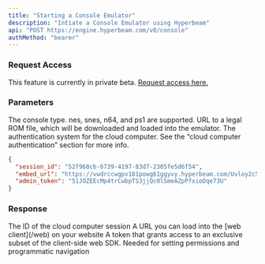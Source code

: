 ```yaml
---
title: "Starting a Console Emulator"
description: "Intiate a Console Emulator using Hyperbeam"
api: "POST https://engine.hyperbeam.com/v0/console"
authMethod: "bearer"
---
```


### Request Access

This feature is currently in private beta. <a href="https://docs.google.com/forms/d/e/1FAIpQLSdsVFZ4cQ4Q2nHNRhwb6SvmJIekv7fuQVa27zWnk_r5F48B5w/viewform?usp=pp_url" target="_blank" rel="noopener noreferrer">Request access here.</a>

### Parameters

<Param body="type" type="string" default="''" required>
  The console type. nes, snes, n64, and ps1 are supported.
</Param>

<Param body="room_url" type="string" default="''" required>
  URL to a legal ROM file, which will be downloaded and loaded into the
  emulator.
</Param>

<Param body="auth" type="object" default='"auth": {"type": "token"}}'>
  The authentication system for the cloud computer. See the “cloud computer
  authentication” section for more info.
</Param>

<ResponseExample>

```json Response Example
{
  "session_id": "52f968cb-6739-4197-83d7-2305fe5d6f54",
  "embed_url": "https://vwdrccwgpv181powg61ggyvy.hyperbeam.com/Uvloy2c5QZeD1yMF_l1vVA?token=c8iw3SmQglOU0ugfLr3dWY2LalSKI_WOGUldEt8knbw",
  "admin_token": "51JOZEEcMp4trCwbpTS3jjQc0lSmeAZpPfxioDqe73U"
}
```

</ResponseExample>

### Response

<ResponseField name="session_id" type="string">
  The ID of the cloud computer session
</ResponseField>

<ResponseField name="embed_url" type="string">
  A URL you can load into the [web client](/web) on your website
</ResponseField>

<ResponseField name="admin_token" type="string">
  A token that grants access to an exclusive subset of the client-side web SDK.
  Needed for setting permissions and programmatic navigation
</ResponseField>
